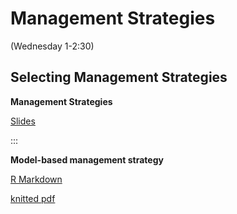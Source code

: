 # Management Strategies  {#management}

(Wednesday 1-2:30)

## Selecting Management Strategies

::: {.slide-deck}
**Management Strategies**

:::
::: {.slides}
[Slides](https://docs.google.com/presentation/d/13gmZ3TTeiUFbM4Q7ou0tI9VeEl9BAFjJWfxJS1QKRLQ/edit?usp=sharing)
:::
:::

::: {.application-exercise}
**Model-based management strategy**

::: {.source}
[R Markdown](https://github.com/gavinfay/cinar-mse/tree/main/materials/exercises/day-03/model-based-em.Rmd)
:::

::: {.tutorial}
[knitted pdf](https://github.com/gavinfay/cinar-mse/tree/main/materials/exercises/day-03/model-based-em.pdf)
:::

:::
